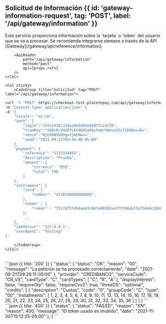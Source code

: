 
## Solicitud de Información {{ id: 'gateway-information-request', tag: 'POST', label: '/api/gateway/information' }}

<Row> 
    <Col>
        Este servicio proporciona información sobre la `tarjeta` o `token` del usuario que se va a procesar. Se recomienda integrarse siempre a través de la API [Gateway](/gateway/api/reference/information).

        <ApiReader
            path="/api/gateway/information"
            method="post"
            api={props.refs}
        />
    </Col>

    <Col sticky>
        <CodeGroup title="Solicitud" tag="POST" label="/api/gateway/information">
```bash {{ title: 'cURL' }}
curl -X "POST" https://checkout-test.placetopay.com/api/gateway/information \
-H "Content-Type: application/json" \
-d '{
    "locale": "es_CO",
    "auth": {
        "login":"c51ce410c124a10e0db5e4b97fc2af39",
        "tranKey":"VQOcRcVH2DfL6Y4B4SaK6yhoH/VOUveZ3xT16OQnvxE=",
        "nonce":"NjE0OWVkODgwYjNhNw==",
        "seed":"2021-09-21T09:34:48-05:00"
    },
    "payment": {
        "reference": "1122334455",
        "description": "Prueba",
        "amount": {
            "currency": "USD",
            "total": 100
        }
    },
    "instrument": {
        "card": {
            "number": "4110760000000008",
        },
        "token" : {
            "token" : "f517475fd94ae67c84fe06593aaff5798ebf3a75664c2b6816024eb297be321e",
        },
        ...
    },
    "ipAddress": "127.0.0.1",
    "userAgent": "Testing"
}'
```
        </CodeGroup>
    </Col>
</Row>

<Row>
    <Col>
        <ApiReader
            path="/api/gateway/information"
            method="post"
            type="response"
            api={props.refs}
        />
    </Col>
    <Col sticky>
        <br />
        <CodeGroup title="Respuesta">
```json {{ title: '200' }}
    {
        "status": {
            "status": "OK",
            "reason": "00",
            "message": "La petición se ha procesado correctamente",
            "date": "2021-09-21T09:26:11-05:00"
        },
        "provider": "CREDIBANCO",
        "serviceCode": "CR_VS",
        "cardType": "C",
        "cardTypes": [
            "C",
            "R",
            "A"
        ],
        "displayInterest": false,
        "requireOtp": false,
        "requireCvv2": true,
        "threeDS": "optional",
        "credits": [
            {
                "description": "Cuotas",
                "code": "0",
                "groupCode": "C",
                "type": "00",
                "installments": [
                    1,
                    2,
                    3,
                    4,
                    5,
                    6,
                    7,
                    8,
                    9,
                    10,
                    11,
                    12,
                    13,
                    14,
                    15,
                    16,
                    17,
                    18,
                    19,
                    20,
                    21,
                    22,
                    23,
                    24,
                    25,
                    26,
                    27,
                    28,
                    29,
                    30,
                    31,
                    32,
                    33,
                    34,
                    35,
                    36
                ]
            }
        ]
    }
```
```json {{ title: '400' }}
{
    "status": {
        "status": "FAILED",
        "reason": "XN",
        "reason": 400,
        "message": "El token usado es inválido",
        "date": "2021-11-30T15:12:25-05:00"
    },
}
```
        </CodeGroup>
    </Col>
</Row>